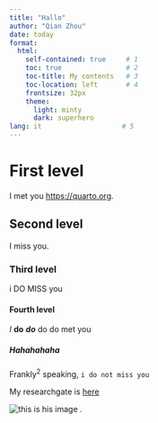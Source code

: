 ```yaml
---
title: "Hallo"
author: "Qian Zhou"
date: today
format: 
  html:
    self-contained: true     # 1
    toc: true                # 2   
    toc-title: My contents   # 3
    toc-location: left       # 4
    frontsize: 32px
    theme:
      light: minty
      dark: superhero
lang: it                    # 5
---
```


# First level

I met you <https://quarto.org>.

## Second level

I miss you.

### Third level

i DO MISS you

#### Fourth level

*I* **do** ***do*** do do met you

##### Hahahahaha

Frankly^2^ speaking, `i do not miss you`

My researchgate is [here](https://www.researchgate.net/profile/Patrick_Ragert)

![this is his image](images/patrick.png)
.
